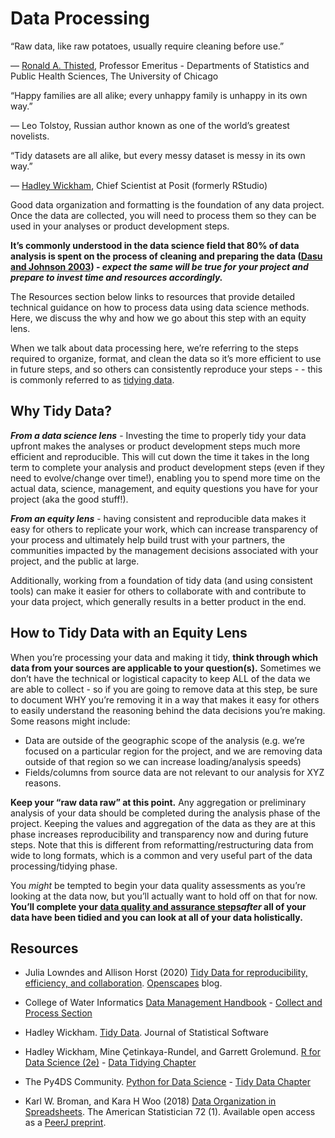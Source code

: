 # Data Processing

::: callout-note
"Raw data, like raw potatoes, usually require cleaning before use."

— [Ronald A. Thisted](https://stat.uchicago.edu/people/profile/ronald-a-thisted/), Professor Emeritus - Departments of Statistics and Public Health Sciences, The University of Chicago

"Happy families are all alike; every unhappy family is unhappy in its own way.”

— Leo Tolstoy, Russian author known as one of the world’s greatest novelists.

“Tidy datasets are all alike, but every messy dataset is messy in its own way.”

— [Hadley Wickham](https://hadley.nz/), Chief Scientist at Posit (formerly RStudio)
:::

Good data organization and formatting is the foundation of any data project. Once the data are collected, you will need to process them so they can be used in your analyses or product development steps.

::: callout-important
**It’s commonly understood in the data science field that 80% of data analysis is spent on the process of cleaning and preparing the data ([Dasu and Johnson 2003](https://onlinelibrary.wiley.com/doi/book/10.1002/0471448354)) - *expect the same will be true for your project and prepare to invest time and resources accordingly.***
:::

The Resources section below links to resources that provide detailed technical guidance on how to process data using data science methods. Here, we discuss the why and how we go about this step with an equity lens.

When we talk about data processing here, we're referring to the steps required to organize, format, and clean the data so it's more efficient to use in future steps, and so others can consistently reproduce your steps - - this is commonly referred to as [tidying data](https://r4ds.hadley.nz/data-tidy).

## Why Tidy Data?

***From a data science lens*** - Investing the time to properly tidy your data upfront makes the analyses or product development steps much more efficient and reproducible. This will cut down the time it takes in the long term to complete your analysis and product development steps (even if they need to evolve/change over time!), enabling you to spend more time on the actual data, science, management, and equity questions you have for your project (aka the good stuff!).

***From an equity lens*** - having consistent and reproducible data makes it easy for others to replicate your work, which can increase transparency of your process and ultimately help build trust with your partners, the communities impacted by the management decisions associated with your project, and the public at large.

Additionally, working from a foundation of tidy data (and using consistent tools) can make it easier for others to collaborate with and contribute to your data project, which generally results in a better product in the end.

## How to Tidy Data with an Equity Lens

When you're processing your data and making it tidy, **think through which data from your sources are applicable to your question(s).** Sometimes we don't have the technical or logistical capacity to keep ALL of the data we are able to collect - so if you are going to remove data at this step, be sure to document WHY you're removing it in a way that makes it easy for others to easily understand the reasoning behind the data decisions you're making. Some reasons might include:

-   Data are outside of the geographic scope of the analysis (e.g. we're focused on a particular region for the project, and we are removing data outside of that region so we can increase loading/analysis speeds)
-   Fields/columns from source data are not relevant to our analysis for XYZ reasons.

**Keep your "raw data raw" at this point.** Any aggregation or preliminary analysis of your data should be completed during the analysis phase of the project. Keeping the values and aggregation of the data as they are at this phase increases reproducibility and transparency now and during future steps. Note that this is different from reformatting/restructuring data from wide to long formats, which is a common and very useful part of the data processing/tidying phase.

You *might* be tempted to begin your data quality assessments as you're looking at the data now, but you'll actually want to hold off on that for now. **You'll complete your [data quality and assurance steps](https://cawaterboarddatacenter.github.io/equity-data-handbook/assure-analyze/qaqc.html)*after* all of your data have been tidied and you can look at all of your data holistically.**

## Resources

-   Julia Lowndes and Allison Horst (2020) [Tidy Data for reproducibility, efficiency, and collaboration](https://www.openscapes.org/blog/2020/10/12/tidy-data/). [Openscapes](https://www.openscapes.org/) blog.

-   College of Water Informatics [Data Management Handbook](https://www.waterboards.ca.gov/resources/oima/cowi/data_management_handbook.html) - [Collect and Process Section](https://www.waterboards.ca.gov/resources/oima/cowi/data_management_handbook.html#collect_process)

-   Hadley Wickham. [Tidy Data](https://vita.had.co.nz/papers/tidy-data.pdf). Journal of Statistical Software

-   Hadley Wickham, Mine Çetinkaya-Rundel, and Garrett Grolemund. [R for Data Science (2e)](https://r4ds.hadley.nz/) - [Data Tidying Chapter](https://r4ds.hadley.nz/data-tidy)

-   The Py4DS Community. [Python for Data Science](https://aeturrell.github.io/python4DS/welcome.html#) - [Tidy Data Chapter](https://aeturrell.github.io/python4DS/data-tidy.html)

-   Karl W. Broman, and Kara H Woo (2018) [Data Organization in Spreadsheets](https://www.tandfonline.com/doi/full/10.1080/00031305.2017.1375989). The American Statistician 72 (1). Available open access as a [PeerJ preprint](https://peerj.com/preprints/3183/).
